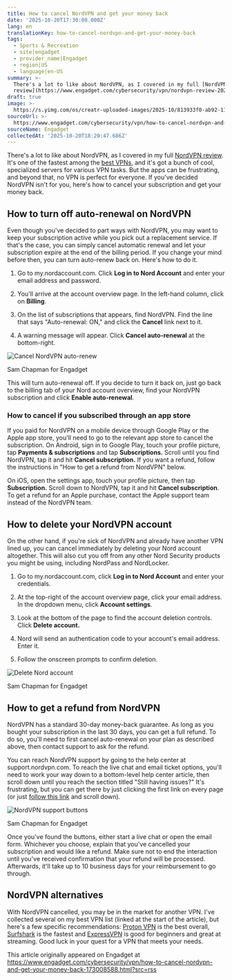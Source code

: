 ```yaml
---
title: How to cancel NordVPN and get your money back
date: '2025-10-20T17:30:08.000Z'
lang: en
translationKey: how-to-cancel-nordvpn-and-get-your-money-back
tags:
  - Sports & Recreation
  - site|engadget
  - provider_name|Engadget
  - region|US
  - language|en-US
summary: >-
  There's a lot to like about NordVPN, as I covered in my full [NordVPN
  review](https://www.engadget.com/cybersecurity/vpn/nordvpn-review-2025-innovative-features...
draft: true
image: >-
  https://s.yimg.com/os/creatr-uploaded-images/2025-10/813933f0-ab92-11f0-befe-8b86b84e993e
sourceUrl: >-
  https://www.engadget.com/cybersecurity/vpn/how-to-cancel-nordvpn-and-get-your-money-back-173008588.html?src=rss
sourceName: Engadget
collectedAt: '2025-10-20T18:20:47.686Z'
---
```

There's a lot to like about NordVPN, as I covered in my full [NordVPN review](https://www.engadget.com/cybersecurity/vpn/nordvpn-review-2025-innovative-features-a-few-missteps-163000578.html). It's one of the fastest among the [best VPNs](https://www.engadget.com/cybersecurity/vpn/best-vpn-130004396.html), and it's got a bunch of cool, specialized servers for various VPN tasks. But the apps can be frustrating, and beyond that, no VPN is perfect for everyone. If you've decided NordVPN isn't for you, here's how to cancel your subscription and get your money back.

## **How to turn off auto-renewal on NordVPN**

Even though you've decided to part ways with NordVPN, you may want to keep your subscription active while you pick out a replacement service. If that's the case, you can simply cancel automatic renewal and let your subscription expire at the end of the billing period. If you change your mind before then, you can turn auto-renew back on. Here's how to do it.

1.  Go to my.nordaccount.com. Click **Log in to Nord Account** and enter your email address and password.
    
2.  You'll arrive at the account overview page. In the left-hand column, click on **Billing**.
    
3.  On the list of subscriptions that appears, find NordVPN. Find the line that says "Auto-renewal: ON," and click the **Cancel** link next to it.
    
4.  A warning message will appear. Click **Cancel auto-renewal** at the bottom-right.
    

![Cancel NordVPN auto-renew](https://s.yimg.com/os/creatr-uploaded-images/2025-10/813933f0-ab92-11f0-befe-8b86b84e993e)

Sam Chapman for Engadget

This will turn auto-renewal off. If you decide to turn it back on, just go back to the billing tab of your Nord account overview, find your NordVPN subscription and click **Enable auto-renewal**.

### **How to cancel if you subscribed through an app store**

If you paid for NordVPN on a mobile device through Google Play or the Apple app store, you'll need to go to the relevant app store to cancel the subscription. On Android, sign in to Google Play, touch your profile picture, tap **Payments & subscriptions** and tap **Subscriptions.** Scroll until you find NordVPN, tap it and hit **Cancel subscription.** If you want a refund, follow the instructions in "How to get a refund from NordVPN" below.

On iOS, open the settings app, touch your profile picture, then tap **Subscription.** Scroll down to NordVPN, tap it and hit **Cancel subscription**. To get a refund for an Apple purchase, contact the Apple support team instead of the NordVPN team.

## **How to delete your NordVPN account**

On the other hand, if you're sick of NordVPN and already have another VPN lined up, you can cancel immediately by deleting your Nord account altogether. This will also cut you off from any other Nord Security products you might be using, including NordPass and NordLocker.

1.  Go to my.nordaccount.com, click **Log in to Nord Account** and enter your credentials.
    
2.  At the top-right of the account overview page, click your email address. In the dropdown menu, click **Account settings**.
    
3.  Look at the bottom of the page to find the account deletion controls. Click **Delete account.**
    
4.  Nord will send an authentication code to your account's email address. Enter it.
    
5.  Follow the onscreen prompts to confirm deletion.
    

![Delete Nord account](https://s.yimg.com/os/creatr-uploaded-images/2025-10/2b33df00-ab92-11f0-bfdb-9ec78cc1d669)

Sam Chapman for Engadget

## **How to get a refund from NordVPN**

NordVPN has a standard 30-day money-back guarantee. As long as you bought your subscription in the last 30 days, you can get a full refund. To do so, you'll need to first cancel auto-renewal on your plan as described above, then contact support to ask for the refund.

You can reach NordVPN support by going to the help center at support.nordvpn.com. To reach the live chat and email ticket options, you'll need to work your way down to a bottom-level help center article, then scroll down until you reach the section titled "Still having issues?" It's frustrating, but you can get there by just clicking the first link on every page (or just [follow this link](https://shopping.yahoo.com/rdlw?siteId=us-engadget&pageId=1p-autolink&contentUuid=f1ddb3ee-c532-422e-ab51-bd46ab294248&featureId=text-link&linkText=follow+this+link&custData=eyJzb3VyY2VOYW1lIjoiV2ViLURlc2t0b3AtVmVyaXpvbiIsImxhbmRpbmdVcmwiOiJodHRwczovL3N1cHBvcnQubm9yZHZwbi5jb20vaGMvZW4tdXMvYXJ0aWNsZXMvMjAxNjQwOTY5Nzg0NDktSS1jYW4tdC1jb25uZWN0LXRvLWEtTm9yZFZQTi1zZXJ2ZXIiLCJjb250ZW50VXVpZCI6ImYxZGRiM2VlLWM1MzItNDIyZS1hYjUxLWJkNDZhYjI5NDI0OCIsIm9yaWdpbmFsVXJsIjoiaHR0cHM6Ly9zdXBwb3J0Lm5vcmR2cG4uY29tL2hjL2VuLXVzL2FydGljbGVzLzIwMTY0MDk2OTc4NDQ5LUktY2FuLXQtY29ubmVjdC10by1hLU5vcmRWUE4tc2VydmVyIn0&signature=AQAAAQN3YqZSQHtryrjeV1LjDaSWOo-zVTenL1v_t1Mu5LTq&gcReferrer=https%3A%2F%2Fsupport.nordvpn.com%2Fhc%2Fen-us%2Farticles%2F20164096978449-I-can-t-connect-to-a-NordVPN-server) and scroll down).

![NordVPN support buttons](https://s.yimg.com/os/creatr-uploaded-images/2025-10/d897d750-ab92-11f0-bfdd-fb757b581884)

Sam Chapman for Engadget

Once you've found the buttons, either start a live chat or open the email form. Whichever you choose, explain that you've cancelled your subscription and would like a refund. Make sure not to end the interaction until you've received confirmation that your refund will be processed. Afterwards, it'll take up to 10 business days for your reimbursement to go through.

## **NordVPN alternatives**

With NordVPN cancelled, you may be in the market for another VPN. I've collected several on my best VPN list (linked at the start of the article), but here's a few specific recommendations: [Proton VPN](https://www.engadget.com/cybersecurity/vpn/proton-vpn-review-2025-a-nonprofit-service-with-premium-performance-153046073.html) is the best overall, [Surfshark](https://www.engadget.com/cybersecurity/vpn/surfshark-vpn-review-a-fast-vpn-for-casual-users-170022675.html) is the fastest and [ExpressVPN](https://www.engadget.com/vpn-review-expressvpn-2023-gaming-streaming-160052492.html) is good for beginners and great at streaming. Good luck in your quest for a VPN that meets your needs.

This article originally appeared on Engadget at https://www.engadget.com/cybersecurity/vpn/how-to-cancel-nordvpn-and-get-your-money-back-173008588.html?src=rss
